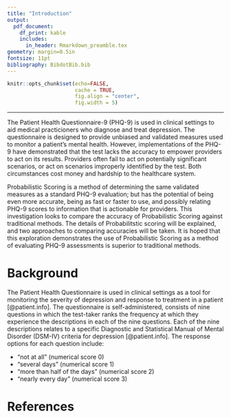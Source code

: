 ```yaml
---
title: "Introduction"
output: 
  pdf_document:
    df_print: kable
    includes:
      in_header: Rmarkdown_preamble.tex
geometry: margin=0.5in
fontsize: 11pt
bibliography: BibdotBib.bib
---
```


<!------------------------------------------------------------------------------>
<!--  ####  KNITR Setup & Script Information   #### -->
<!------------------------------------------------------------------------------>

<!--  ####  KNITR Specs   #### -->
```r
knitr::opts_chunk$set(echo=FALSE, 
                      cache = TRUE, 
                      fig.align = "center",
                      fig.width = 5)
```
***

The Patient Health Questionnaire-9 (PHQ-9) is used in clinical settings to aid medical practicioners who diagnose and treat depression.  The questionnaire is designed to provide unbiased and validated measures used to monitor a patient's mental health.  However, implementations of the PHQ-9 have demonstrated that the test lacks the accuracy to empower providers to act on its results. Providers often fail to act on potentially significant scenarios, or act on scenarios improperly identified by the test.  Both circumstances cost money and hardship to the healthcare system.  

Probabilistic Scoring is a method of determining the same validated measures as a standard PHQ-9 evaluation; but has the potential of being even more accurate, being as fast or faster to use, and possibly relating PHQ-9 scores to information that is actionable for providers.  This investigation looks to compare the accuracy of Probabilistic Scoring against traditional methods.  The details of Probabilitstic scoring will be explained, and two approaches to comparing accuracies will be taken. It is hoped that this exploration demonstrates the use of Probabilistic Scoring as a method of evaluating PHQ-9 assessments is superior to traditional methods.


# Background

The Patient Health Questionnaire is used in clinical settings as a tool for monitoring the severity of depression and response to treatment in a patient [@patient.info]. The questionnaire is self-administered, consists of nine questions in which the test-taker ranks the frequency at which they experience the descriptions in each of the nine questions. Each of the nine descriptions relates to a specific Diagnostic and Statistical Manual of Mental Disorder (DSM-IV) criteria for depression [@patient.info].  The response options for each question include:

 - "not at all" (numerical score 0) 
 - "several days" (numerical score 1)
 - "more than half of the days" (numerical score 2)
 - "nearly every day" (numerical score 3)


# References

\bibliography{BibdotBib}


<!------------------------------------------------------------------------------>
<!-- End Script -->       
<!------------------------------------------------------------------------------>


<!------------------------------------------------------------------------------>
<!-- Post-Script -->       
<!------------------------------------------------------------------------------>

<!-- Notes:        -->       

<!-- Compilation Errors -->       

<!-- Execution Errors -->

<!-- Next Scripts to Consider -->

<!------------------------------------------------------------------------------>

